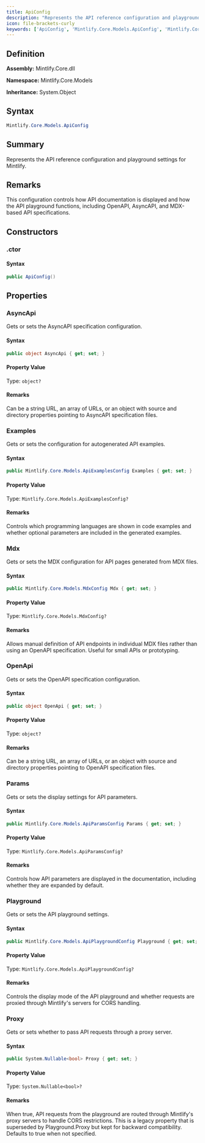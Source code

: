 ```yaml
---
title: ApiConfig
description: "Represents the API reference configuration and playground settings for Mintlify."
icon: file-brackets-curly
keywords: ['ApiConfig', 'Mintlify.Core.Models.ApiConfig', 'Mintlify.Core.Models', 'class', 'System.Object']
---
```


## Definition

**Assembly:** Mintlify.Core.dll

**Namespace:** Mintlify.Core.Models

**Inheritance:** System.Object

## Syntax

```csharp
Mintlify.Core.Models.ApiConfig
```

## Summary

Represents the API reference configuration and playground settings for Mintlify.

## Remarks

This configuration controls how API documentation is displayed and how the API playground
            functions, including OpenAPI, AsyncAPI, and MDX-based API specifications.

## Constructors

### .ctor

#### Syntax

```csharp
public ApiConfig()
```

## Properties

### AsyncApi

Gets or sets the AsyncAPI specification configuration.

#### Syntax

```csharp
public object AsyncApi { get; set; }
```

#### Property Value

Type: `object?`

#### Remarks

Can be a string URL, an array of URLs, or an object with source and directory properties
            pointing to AsyncAPI specification files.

### Examples

Gets or sets the configuration for autogenerated API examples.

#### Syntax

```csharp
public Mintlify.Core.Models.ApiExamplesConfig Examples { get; set; }
```

#### Property Value

Type: `Mintlify.Core.Models.ApiExamplesConfig?`

#### Remarks

Controls which programming languages are shown in code examples and whether
            optional parameters are included in the generated examples.

### Mdx

Gets or sets the MDX configuration for API pages generated from MDX files.

#### Syntax

```csharp
public Mintlify.Core.Models.MdxConfig Mdx { get; set; }
```

#### Property Value

Type: `Mintlify.Core.Models.MdxConfig?`

#### Remarks

Allows manual definition of API endpoints in individual MDX files rather than
            using an OpenAPI specification. Useful for small APIs or prototyping.

### OpenApi

Gets or sets the OpenAPI specification configuration.

#### Syntax

```csharp
public object OpenApi { get; set; }
```

#### Property Value

Type: `object?`

#### Remarks

Can be a string URL, an array of URLs, or an object with source and directory properties
            pointing to OpenAPI specification files.

### Params

Gets or sets the display settings for API parameters.

#### Syntax

```csharp
public Mintlify.Core.Models.ApiParamsConfig Params { get; set; }
```

#### Property Value

Type: `Mintlify.Core.Models.ApiParamsConfig?`

#### Remarks

Controls how API parameters are displayed in the documentation,
            including whether they are expanded by default.

### Playground

Gets or sets the API playground settings.

#### Syntax

```csharp
public Mintlify.Core.Models.ApiPlaygroundConfig Playground { get; set; }
```

#### Property Value

Type: `Mintlify.Core.Models.ApiPlaygroundConfig?`

#### Remarks

Controls the display mode of the API playground and whether requests
            are proxied through Mintlify's servers for CORS handling.

### Proxy

Gets or sets whether to pass API requests through a proxy server.

#### Syntax

```csharp
public System.Nullable<bool> Proxy { get; set; }
```

#### Property Value

Type: `System.Nullable<bool>?`

#### Remarks

When true, API requests from the playground are routed through Mintlify's
            proxy servers to handle CORS restrictions. This is a legacy property that
            is superseded by Playground.Proxy but kept for backward compatibility.
            Defaults to true when not specified.

